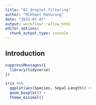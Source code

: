 ```yaml
---
title: "01_droplet_filtering"
author: "Mikhael Manurung"
date: "2022-07-07"
output: workflowr::wflow_html
editor_options:
  chunk_output_type: console
---
```


## Introduction

```r
suppressMessages({
  library(tidyverse)
})
```

```r
iris %>% 
  ggplot(aes(Species, Sepal.Length)) +
  geom_boxplot() +
  theme_minimal()
```

